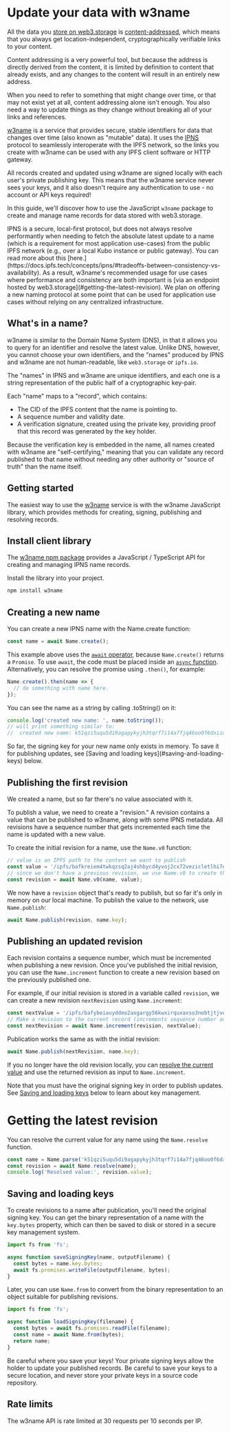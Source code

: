 
# Update your data with w3name

All the data you [store on web3.storage](upload) is [content-addressed](../concepts/content-addressing), which means that you always get location-independent, cryptographically verifiable links to your content.

Content addressing is a very powerful tool, but because the address is directly derived from the content, it is limited by definition to content that already exists, and any changes to the content will result in an entirely new address.

When you need to refer to something that might change over time, or that may not exist yet at all, content addressing alone isn't enough. You also need a way to update things as they change without breaking all of your links and references.

[w3name](https://github.com/web3-storage/w3name) is a service that provides secure, stable identifiers for data that changes over time (also known as "mutable" data). It uses the [IPNS](https://docs.ipfs.tech/concepts/ipns/) protocol to seamlessly interoperate with the IPFS network, so the links you create with w3name can be used with any IPFS client software or HTTP gateway.

All records created and updated using w3name are signed locally with each user's private publishing key. This means that the w3name service never sees your keys, and it also doesn't require any authentication to use - no account or API keys required!

In this guide, we'll discover how to use the JavaScript `w3name` package to create and manage name records for data stored with web3.storage.

<Callout type="error" emoji="⚠️">
  IPNS is a secure, local-first protocol, but does not always resolve performantly when needing to fetch the absolute latest update to a name (which is a requirement for most application use-cases) from the public IPFS network (e.g., over a local Kubo instance or public gateway). You can read more about this [here.](https://docs.ipfs.tech/concepts/ipns/#tradeoffs-between-consistency-vs-availability). As a result, w3name's recommended usage for use cases where performance and consistency are both important is [via an endpoint hosted by web3.storage](#getting-the-latest-revision). We plan on offering a new naming protocol at some point that can be used for application use cases without relying on any centralized infrastructure.
</Callout>

## What's in a name?

w3name is similar to the Domain Name System (DNS), in that it allows you to query for an identifier and resolve the latest value. Unlike DNS, however, you cannot choose your own identifiers, and the "names" produced by IPNS and w3name are not human-readable, like `web3.storage` or `ipfs.io`.

The "names" in IPNS and w3name are unique identifiers, and each one is a string representation of the public half of a cryptographic key-pair.

Each "name" maps to a "record", which contains:
- The CID of the IPFS content that the name is pointing to.
- A sequence number and validity date.
- A verification signature, created using the private key, providing proof that this record was generated by the key holder.

Because the verification key is embedded in the name, all names created with w3name are "self-certifying," meaning that you can validate any record published to that name without needing any other authority or "source of truth" than the name itself.

## Getting started

The easiest way to use the [w3name](https://www.npmjs.com/package/w3name) service is with the w3name JavaScript library, which provides methods for creating, signing, publishing and resolving records.

## Install client library

The [w3name npm package](https://www.npmjs.com/package/w3name) provides a JavaScript / TypeScript API for creating and managing IPNS name records.

Install the library into your project.

```sh
npm install w3name
```

## Creating a new name

You can create a new IPNS name with the Name.create function:

```javascript
const name = await Name.create();
```

This example above uses the [`await` operator](https://developer.mozilla.org/en-US/docs/Web/JavaScript/Reference/Operators/await), because `Name.create()` returns a `Promise`. To use `await`, the code must be placed inside an [`async` function](https://developer.mozilla.org/en-US/docs/Web/JavaScript/Reference/Statements/async_function). Alternatively, you can resolve the promise using `.then()`, for example:

```javascript
Name.create().then(name => {
  // do something with name here.
});
```

You can see the name as a string by calling .toString() on it:

```javascript
console.log('created new name: ', name.toString());
// will print something similar to:
//  created new name: k51qzi5uqu5di9agapykyjh3tqrf7i14a7fjq46oo0f6dxiimj62knq13059lt
```

<Callout type="error" emoji="⚠️">
So far, the signing key for your new name only exists in memory. To save it for publishing updates, see [Saving and loading keys](#saving-and-loading-keys) below.
</Callout>

## Publishing the first revision

We created a name, but so far there's no value associated with it.

To publish a value, we need to create a "revision." A revision contains a value that can be published to w3name, along with some IPNS metadata. All revisions have a sequence number that gets incremented each time the name is updated with a new value.

To create the initial revision for a name, use the `Name.v0` function:

```javascript
// value is an IPFS path to the content we want to publish
const value = '/ipfs/bafkreiem4twkqzsq2aj4shbycd4yvoj2cx72vezicletlhi7dijjciqpui';
// since we don't have a previous revision, we use Name.v0 to create the initial revision
const revision = await Name.v0(name, value);
```

We now have a `revision` object that's ready to publish, but so far it's only in memory on our local machine. To publish the value to the network, use `Name.publish`:

```javascript
await Name.publish(revision, name.key);
```

## Publishing an updated revision

Each revision contains a sequence number, which must be incremented when publishing a new revision. Once you've published the initial revision, you can use the `Name.increment` function to create a new revision based on the previously published one.

For example, if our initial revision is stored in a variable called `revision`, we can create a new revision `nextRevision` using `Name.increment`:

```javascript
const nextValue = '/ipfs/bafybeiauyddeo2axgargy56kwxirquxaxso3nobtjtjvoqu552oqciudrm';
// Make a revision to the current record (increments sequence number and sets value)
const nextRevision = await Name.increment(revision, nextValue);
```

Publication works the same as with the initial revision:

```javascript
await Name.publish(nextRevision, name.key);
```

If you no longer have the old revision locally, you can [resolve the current value](#getting-the-latest-version) and use the returned revision as input to `Name.increment`.

Note that you must have the original signing key in order to publish updates. See [Saving and loading keys](#saving-and-loading-keys) below to learn about key management.

# Getting the latest revision
You can resolve the current value for any name using the `Name.resolve` function.

```javascript
const name = Name.parse('k51qzi5uqu5di9agapykyjh3tqrf7i14a7fjq46oo0f6dxiimj62knq13059lt');
const revision = await Name.resolve(name);
console.log('Resolved value:', revision.value);
```

## Saving and loading keys

To create revisions to a name after publication, you'll need the original signing key. You can get the binary representation of a name with the `key.bytes` property, which can then be saved to disk or stored in a secure key management system.

```javascript
import fs from 'fs';

async function saveSigningKey(name, outputFilename) {
  const bytes = name.key.bytes;
  await fs.promises.writeFile(outputFilename, bytes);
}
```

Later, you can use `Name.from` to convert from the binary representation to an object suitable for publishing revisions.

```javascript
import fs from 'fs';

async function loadSigningKey(filename) {
  const bytes = await fs.promises.readFile(filename);
  const name = await Name.from(bytes);
  return name;
}
```

<Callout type="error" emoji="⚠️">
  Be careful where you save your keys! Your private signing keys allow the holder to update your published records. Be careful to save your keys to a secure location, and never store your private keys in a source code repository.
</Callout>

## Rate limits
The w3name API is rate limited at 30 requests per 10 seconds per IP.
